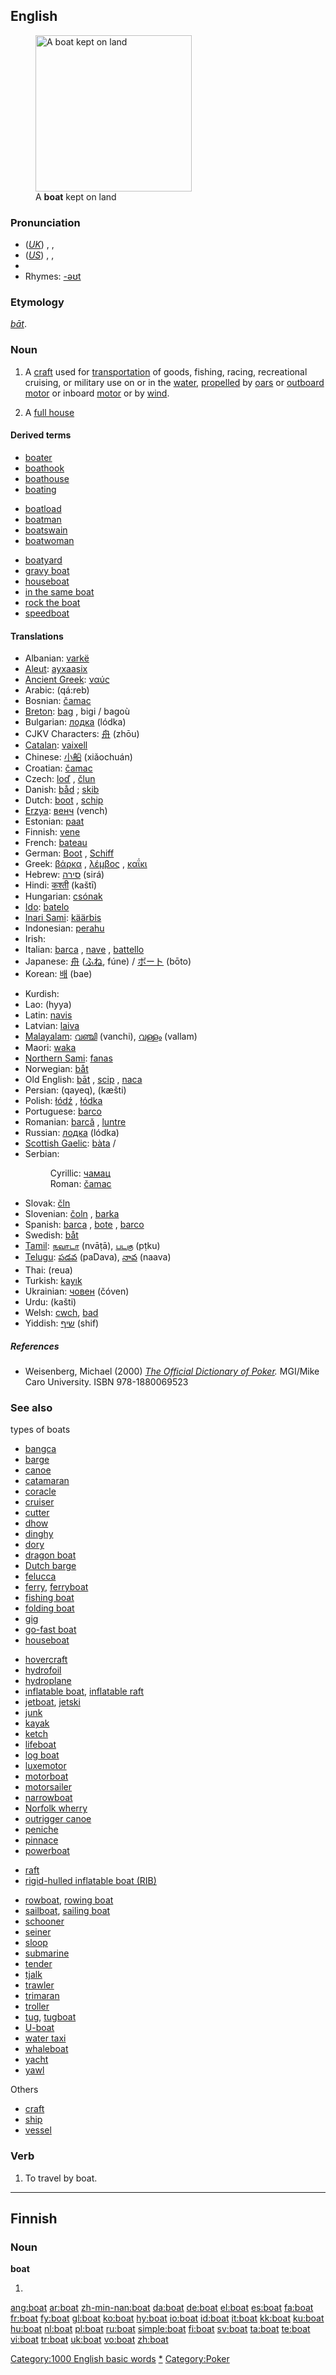 {{wikipedia}}
==English==
{{rank|due|Henry|society|797|boat|heaven|v.|difficult}}
[[Image:ORŁ 0033 ubt.JPEG|thumb|250px|A '''boat''' kept on land]]

===Pronunciation===
* (''[[Received Pronunciation|UK]]'') {{enPR|bōt}}, {{IPA|/bəʊt/}}, {{SAMPA|/b@Ut/}}
* (''[[General American|US]]'') {{enPR|bōt}}, {{IPA|/boʊt/}}, {{SAMPA|/boUt/}}
* {{audio|en-us-boat.ogg|Audio (US)}}
* Rhymes: [[Rhymes:English:-əʊt|-əʊt]]

===Etymology===
{{OE.}} ''[[bat#Old English|bāt]]''.

===Noun===
{{en-noun}}

# A [[craft]] used for [[transportation]] of goods, fishing, racing, recreational cruising, or military use on or in the [[water]], [[propelled]] by [[oar]]s or [[outboard motor]] or inboard [[motor]] or by [[wind]].
# {{context|poker slang}} A [[full house]]

====Derived terms====
{{top3}}
* [[boater]]
* [[boathook]]
* [[boathouse]]
* [[boating]]<!--noun and adjective-->
{{mid3}}
* [[boatload]]
* [[boatman]]
* [[boatswain]]
* [[boatwoman]]
{{mid3}}
* [[boatyard]]
* [[gravy boat]]
* [[houseboat]]
* [[in the same boat]]
* [[rock the boat]]
* [[speedboat]]
{{bottom}}

====Translations====
{{trans-top|water craft}}
* Albanian: [[varkë]] {{f}}
* [[Aleut]]: [[ayxaasix]]
* [[Ancient Greek]]: [[ναύς]]
* Arabic: {{Arab|[[قارب]]}} (qá:reb)
* Bosnian: [[čamac#Bosnian|čamac]] {{m}}
* [[Breton]]: [[bag#Breton|bag]] {{f}}, bigi / bagoù {{p}}
* Bulgarian: [[лодка]] (lódka) {{f}}
* CJKV Characters: [[舟]] (zhōu)
* [[Catalan]]: [[vaixell]] {{n}}
* Chinese: [[小船]] (xiǎochuán)
* Croatian: [[čamac#Croatian|čamac]] {{m}}
* Czech: [[loď]] {{f}}, [[člun]] {{m}}
* Danish: [[båd]] {{c}}; [[skib]] {{n}}
* Dutch: [[boot#Dutch|boot]] {{m}}, [[schip]] {{n}}
* [[Erzya]]: [[венч]] (vench)
* Estonian: [[paat]]
* Finnish: [[vene]]
* French: [[bateau]] {{m}}<!--this does not take a circumflex-->
* German: [[Boot#German|Boot]] {{n}}, [[Schiff]] {{n}}
* Greek: [[βάρκα]] {{f}}, [[λέμβος]] {{f}}, [[καΐκι]] {{n}}
* Hebrew: [[סירה]] (sirá) {{f}}
* Hindi: [[कश्ती]] (kaštī)
* Hungarian: [[csónak]]
* [[Ido]]: [[batelo]]
* [[Inari Sami]]: [[käärbis]]
* Indonesian: [[perahu]]
* Irish: {{t|ga|bád|m}}
* Italian: [[barca]] {{f}}, [[nave]] {{f}}, [[battello]] {{m}}
* Japanese: [[舟]] ([[ふね]], fúne) / [[ボート]] (bōto)
* Korean: [[배]] (bae)
{{trans-mid}}
* Kurdish: {{KUchar|[[پاپۆڕ]]}}
* Lao: {{Laoo|[[ເຮືອ]]}} (hyya)
* Latin: [[navis]] {{f}}
* Latvian: [[laiva]] {{f}}
* [[Malayalam]]: [[വഞ്ചി]] (vanchi), [[വള്ളം]] (vallam)
* Maori: [[waka]]
* [[Northern Sami]]: [[fanas]]
* Norwegian: [[båt]] {{m}}
* Old English: [[bat#Old English|bāt]] {{m}}, [[scip]] {{n}}, [[naca]] {{m}}
* Persian: {{fa-Arab|[[قایق]]}} (qayeq), {{fa-Arab|[[کشتی]]}} (kæšti)
* Polish: [[łódź]] {{m}}, [[łódka]] {{f}}
* Portuguese: [[barco#Portuguese|barco]] {{m}}
* Romanian: [[barcă]] {{f}}, [[luntre]] {{f}}
* Russian: [[лодка]] (lódka) {{f}}
* [[Scottish Gaelic]]: [[bàta]] {{m}}/{{f}}
* Serbian:
*: Cyrillic: [[чамац#Serbian|чамац]] {{m}}
*: Roman: [[čamac#Serbian|čamac]] {{m}}
* Slovak: [[čln]]
* Slovenian: [[čoln]] {{m}}, [[barka]] {{f}}
* Spanish: [[barca]] {{f}}, [[bote]] {{m}}, [[barco#Spanish|barco]] {{m}}
* Swedish: [[båt]] {{c}}
* [[Tamil]]: [[நவாடா]] (nvāṭā), [[படகு]] (pṭku)
* [[Telugu]]: [[పడవ]] (paDava), [[నావ]] (naava)
* Thai: {{Thai|[[เรือ]]}} (reua)
* Turkish: [[kayık]]
* Ukrainian: [[човен]] (čóven) {{m}}
* Urdu: {{ur-Arab|[[کشتی]]}} (kašti)
* Welsh: [[cwch]], [[bad]] {{m}}
* Yiddish: [[שיף]] (shif)
{{trans-bottom}}

=====References=====
* Weisenberg, Michael (2000) ''[http://www.poker1.com/mcu/pokerdictionary/mculib_dictionary_info.asp The Official Dictionary of Poker].''  MGI/Mike Caro University.  ISBN 978-1880069523

===See also===
;types of boats
{{top3}}
* [[bangca]]
* [[barge]]
* [[canoe]]
* [[catamaran]]
* [[coracle]]
* [[cruiser]]
* [[cutter]]
* [[dhow]]
* [[dinghy]]
* [[dory]]
* [[dragon boat]]
* [[Dutch barge]]
* [[felucca]]
* [[ferry]], [[ferryboat]]
* [[fishing boat]]
* [[folding boat]]
* [[gig]]
* [[go-fast boat]]
* [[houseboat]]
{{mid3}}
* [[hovercraft]]
* [[hydrofoil]]
* [[hydroplane]]
* [[inflatable boat]], [[inflatable raft]]
* [[jetboat]], [[jetski]]
* [[junk]]
* [[kayak]]
* [[ketch]]
* [[lifeboat]]
* [[log boat]]
* [[luxemotor]]
* [[motorboat]]
* [[motorsailer]]
* [[narrowboat]]
* [[Norfolk wherry]]
* [[outrigger canoe]]
* [[peniche]]
* [[pinnace]]
* [[powerboat]]
{{mid3}}
* [[raft]]
* [[rigid-hulled inflatable boat (RIB)]]

* [[rowboat]], [[rowing boat]]
* [[sailboat]], [[sailing boat]]
* [[schooner]]
* [[seiner]]
* [[sloop]]
* [[submarine]]
* [[tender]]
* [[tjalk]]
* [[trawler]]
* [[trimaran]]
* [[troller]]
* [[tug]], [[tugboat]]
* [[U-boat]]
* [[water taxi]]
* [[whaleboat]]
* [[yacht]]
* [[yawl]]
{{bottom}}

;Others
* [[craft]]
* [[ship]]
* [[vessel]]

===Verb===
{{en-verb}}

# To travel by boat.

[[Category:1000 English basic words]]
[[Category:Boats|*]]
[[Category:Poker]]

----

==Finnish==

===Noun===
'''boat'''

# {{plural of|[[boa]]|lang=Finnish}}

[[ang:boat]]
[[ar:boat]]
[[zh-min-nan:boat]]
[[da:boat]]
[[de:boat]]
[[el:boat]]
[[es:boat]]
[[fa:boat]]
[[fr:boat]]
[[fy:boat]]
[[gl:boat]]
[[ko:boat]]
[[hy:boat]]
[[io:boat]]
[[id:boat]]
[[it:boat]]
[[kk:boat]]
[[ku:boat]]
[[hu:boat]]
[[nl:boat]]
[[pl:boat]]
[[ru:boat]]
[[simple:boat]]
[[fi:boat]]
[[sv:boat]]
[[ta:boat]]
[[te:boat]]
[[vi:boat]]
[[tr:boat]]
[[uk:boat]]
[[vo:boat]]
[[zh:boat]]